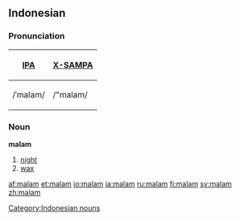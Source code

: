 ==Indonesian==
===Pronunciation===
{| border=1 cellpadding=5
! [[w:IPA|IPA]] !! [[w:X-SAMPA|X-SAMPA]]
|-
| /ˈmalam/ || /"malam/
|}

===Noun===
'''malam'''

#[[night]]
#[[wax]]

[[Category:Indonesian nouns]]

[[af:malam]]
[[et:malam]]
[[io:malam]]
[[ja:malam]]
[[ru:malam]]
[[fi:malam]]
[[sv:malam]]
[[zh:malam]]